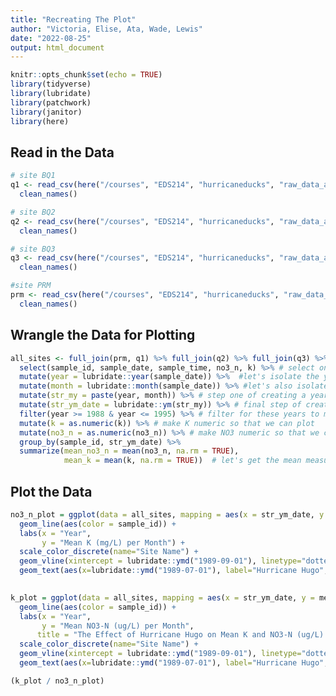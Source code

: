 ```yaml
---
title: "Recreating The Plot"
author: "Victoria, Elise, Ata, Wade, Lewis"
date: "2022-08-25"
output: html_document
---
```


```r
knitr::opts_chunk$set(echo = TRUE)
library(tidyverse)
library(lubridate)
library(patchwork)
library(janitor)
library(here)
```

## Read in the Data

```r

# site BQ1
q1 <- read_csv(here("/courses", "EDS214", "hurricaneducks", "raw_data_all", "QuebradaCuenca1-Bisley.csv"), na = "-9999") %>%
  clean_names()

# site BQ2
q2 <- read_csv(here("/courses", "EDS214", "hurricaneducks", "raw_data_all", "QuebradaCuenca2-Bisley.csv"), na = "-9999") %>%
  clean_names()

# site BQ3
q3 <- read_csv(here("/courses", "EDS214", "hurricaneducks", "raw_data_all", "QuebradaCuenca3-Bisley.csv"), na = "-9999") %>%
  clean_names()

#site PRM
prm <- read_csv(here("/courses", "EDS214", "hurricaneducks", "raw_data_all", "RioMameyesPuenteRoto.csv"), na = "-9999") %>%
  clean_names()
```

## Wrangle the Data for Plotting

```r
all_sites <- full_join(prm, q1) %>% full_join(q2) %>% full_join(q3) %>% # full join the data for each site to keep all data for all sites
  select(sample_id, sample_date, sample_time, no3_n, k) %>% # select only the columns we need to make things more simple
  mutate(year = lubridate::year(sample_date)) %>%  #let's isolate the year for our graph since we will end up needing a "year month" column for graphing and need the year for filtering to match the plot timespan
  mutate(month = lubridate::month(sample_date)) %>% #let's also isolate the month since we will end up needing a "year month" column
  mutate(str_my = paste(year, month)) %>% # step one of creating a year_month column
  mutate(str_ym_date = lubridate::ym(str_my)) %>% # final step of creating a year month column
  filter(year >= 1988 & year <= 1995) %>% # filter for these years to match the plot
  mutate(k = as.numeric(k)) %>% # make K numeric so that we can plot
  mutate(no3_n = as.numeric(no3_n)) %>% # make NO3 numeric so that we can plot
  group_by(sample_id, str_ym_date) %>% 
  summarize(mean_no3_n = mean(no3_n, na.rm = TRUE),
            mean_k = mean(k, na.rm = TRUE))  # let's get the mean measurement values by year month for each site
```

## Plot the Data

```r

no3_n_plot = ggplot(data = all_sites, mapping = aes(x = str_ym_date, y = mean_no3_n)) +
  geom_line(aes(color = sample_id)) +
  labs(x = "Year",
       y = "Mean K (mg/L) per Month") + 
  scale_color_discrete(name="Site Name") +
  geom_vline(xintercept = lubridate::ymd("1989-09-01"), linetype="dotted") + # add a dotted line when the hurricane was (days are all "01")
  geom_text(aes(x=lubridate::ymd("1989-07-01"), label="Hurricane Hugo", y=0), color="black", size = 3)
  

k_plot = ggplot(data = all_sites, mapping = aes(x = str_ym_date, y = mean_k)) +
  geom_line(aes(color = sample_id)) +
  labs(x = "Year",
       y = "Mean NO3-N (ug/L) per Month",
      title = "The Effect of Hurricane Hugo on Mean K and NO3-N (ug/L) levels") + 
  scale_color_discrete(name="Site Name") +
  geom_vline(xintercept = lubridate::ymd("1989-09-01"), linetype="dotted") +
  geom_text(aes(x=lubridate::ymd("1989-07-01"), label="Hurricane Hugo", y=0), color="black", size = 3)

(k_plot / no3_n_plot)
```
